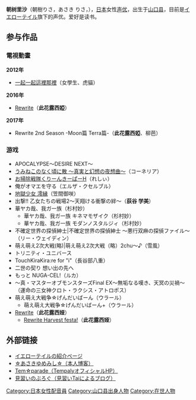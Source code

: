 {{声優
| 名字 = 朝樹 りさ
| ふりがな = あさき りさ
| 画像ファイル = 
| 画像サイズ = 
| 画像コメント = 
| 本名 = 
| 暱稱 = アサキ<br/>あさき<br/>あさきち
| 性別 = [[女性|女性]]
| 配偶者 = 
| 出生地 = {{JPN}}・[[山口县|山口县]]
| 死没地 = 
| 血型 = [[ABO式血液型|O型]]
| 生年 =  
| 生月 = 7
| 生日 = 12
| 没年 = 
| 没月 = 
| 没日 = 
| 所屬 = イエローテイル
| 活動時期 = 2006年 - 
| デビュー作 = 
<!---不確定
五十嵐環（「[[㈱ツバメ警備保障|㈱ツバメ警備保障]]」）?
--->
}}

'''朝树里沙'''（朝樹りさ，あさき りさ，{{bd||7月12日}}），[[日本|日本]]女性[[声优|声优]]，出生于[[山口县|山口县]]，目前是[[イエローテイル|イエローテイル]]旗下的声优。爱好是读书。

==参与作品==

=== 電視動畫 ===
'''2012年'''
* [[一起一起這裡那裡|一起一起這裡那裡]]（女學生、虎貓）

'''2016年'''
* [[Rewrite|Rewrite]]（'''此花露西婭'''）

'''2017年'''
* Rewrite 2nd Season -Moon篇 Terra篇-（'''此花露西婭'''、柳芭）

===游戏===
* APOCALYPSE〜DESIRE NEXT〜
* [[海貓悲鳴時|うみねこのなく頃に散 〜真実と幻想の夜想曲〜]]（コーネリア）
* [[掃除戰隊Clean_Keeper|お掃除戦隊くりーんきーぱーH]]（れしぃ）
* 俺がオマエを守る（エルザ・クセルブル）
* [[地獄少女|地獄少女 澪縁]]（笠間御咲）
* 出撃!! 乙女たちの戦場2〜天翔ける衝撃の絆〜（'''荻谷 学美'''）
* 華ヤカ哉、我ガ一族（杉村妙）
** 華ヤカ哉、我ガ一族 キネマモザイク（杉村妙）
** 華ヤカ哉、我ガ一族 モダンノスタルジィ（杉村妙）
* 不確定世界の探偵紳士|不確定世界の探偵紳士 〜悪行双麻の探偵ファイル〜（リー・ウェイディン）
* 萌え萌え2次大戦(略)|萌え萌え2次大戦（略）2chu～♪（雪風）
* トリニティ・ユニバース
* TouchKiraKira:re for "i"（長谷部八重）
* 二世の契り 想い出の先へ
* もっと NUGA-CEL!（ルカ）
* 〜真・マスターオブモンスターズFinal EX〜無垢なる嘆き、天冥の災禍〜（運命の三女神クロト・ラクシス・アトロポス）
* 萌え萌え大戦争☆げんだいばーん（ウラール）
** 萌え萌え大戦争☆げんだいばーん+（ウラール）
* [[Rewrite|Rewrite]]（'''此花露西娅'''）
** [[Rewrite_Harvest_festa!|Rewrite Harvest festa!]]（'''此花露西娅'''）

==外部链接==
* [https://web.archive.org/web/20111122203914/http://y-tail.jp/profile/asaki.html イエローテイルの紹介ページ] {{ja}}
* [http://ameblo.jp/asakiyumemi/ ☆あさきゆめみし☆（本人博客）] {{Wayback|url=http://ameblo.jp/asakiyumemi/ |date=20210218202547 }} {{ja}}
* [http://www.r-banana.com/tempaly/ Tem☆parade（TempalyオフィシャルHP）] {{Wayback|url=http://www.r-banana.com/tempaly/ |date=20170903221349 }} {{ja}}
* [https://web.archive.org/web/20080801211527/http://blog.livedoor.jp/moeradi/ 見習いのぶろぐ（見習いTaiによるブログ）] {{ja}}
{{DEFAULTSORT:Asaki Risa}}
[[Category:日本女性配音員|Category:日本女性配音員]]
[[Category:山口县出身人物|Category:山口县出身人物]]
[[Category:在世人物|Category:在世人物]]